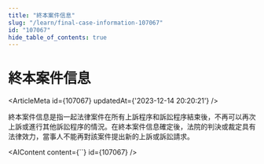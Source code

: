 ```yaml
---
title: "終本案件信息"
slug: "/learn/final-case-information-107067"
id: "107067"
hide_table_of_contents: true
---
```



# 終本案件信息

<ArticleMeta id={107067} updatedAt={'2023-12-14 20:20:21'} />
<div className='border-solid border-b border-t-0 my-4 border-[var(--ifm-color-gray-300)]' />

終本案件信息是指一起法律案件在所有上訴程序和訴訟程序結束後，不再可以再次上訴或進行其他訴訟程序的情況。在終本案件信息確定後，法院的判決或裁定具有法律效力，當事人不能再對該案件提出新的上訴或訴訟請求。

<AIContent content={``} id={107067} />
